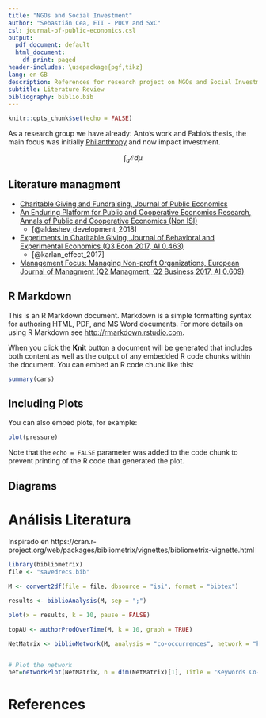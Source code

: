 ```yaml
---
title: "NGOs and Social Investment"
author: "Sebastián Cea, EII - PUCV and SxC"
csl: journal-of-public-economics.csl
output:
  pdf_document: default
  html_document:
    df_print: paged
header-includes: \usepackage{pgf,tikz}
lang: en-GB
description: References for research project on NGOs and Social Investment
subtitle: Literature Review
bibliography: biblio.bib
---
```


```r
knitr::opts_chunk$set(echo = FALSE)
```

As a research group we have already: Anto's work and Fabio's thesis, the main focus was initially [Philanthropy](https://www.sciencedirect.com/topics/economics-econometrics-and-finance/philanthropy) and now impact investment.

$$\int_a\mathcal{E}d\mu$$



## Literature managment

- [Charitable Giving and Fundraising, Journal of Public Economics](https://www.sciencedirect.com/journal/journal-of-public-economics/vol/95/issue/5)
- [An Enduring Platform for Public and Cooperative Economics Research, Annals of Public and Cooperative Economics (Non ISI)](https://onlinelibrary.wiley.com/toc/14678292/2018/89/1) 
    - [@aldashev_development_2018]
- [Experiments in Charitable Giving, Journal of Behavioral and Experimental Economics (Q3 Econ 2017, AI 0.463)](https://www.sciencedirect.com/journal/journal-of-behavioral-and-experimental-economics/vol/66/suppl/C) 
    - [@karlan_effect_2017]
- [Management Focus: Managing Non-profit Organizations, European Journal of Managment (Q2 Managment, Q2 Business 2017, AI 0.609)](https://www.sciencedirect.com/journal/european-management-journal/vol/28/issue/6)

## R Markdown

This is an R Markdown document. Markdown is a simple formatting syntax for authoring HTML, PDF, and MS Word documents. For more details on using R Markdown see <http://rmarkdown.rstudio.com>.

When you click the **Knit** button a document will be generated that includes both content as well as the output of any embedded R code chunks within the document. You can embed an R code chunk like this:

```r
summary(cars)
```

## Including Plots

You can also embed plots, for example:

```r
plot(pressure)
```

Note that the `echo = FALSE` parameter was added to the code chunk to prevent printing of the R code that generated the plot.


## Diagrams

\tikzset{every picture/.style={line width=0.75pt}} 

\begin{tikzpicture}[x=0.75pt,y=0.75pt,yscale=-1,xscale=1]
%uncomment if require: \path (0,235); %set diagram left start at 0, and has height of 235

%Straight Lines [id:da9313950171592851] 
\draw [color={rgb, 255:red, 74; green, 144; blue, 226 }  ,draw opacity=1 ]   (274,30) -- (274,103.29) ;
\draw [shift={(274,103.29)}, rotate = 90] [color={rgb, 255:red, 74; green, 144; blue, 226 }  ,draw opacity=1 ][fill={rgb, 255:red, 74; green, 144; blue, 226 }  ,fill opacity=1 ][line width=0.75]      (0, 0) circle [x radius= 3.35, y radius= 3.35]   ;
\draw [shift={(274,30)}, rotate = 90] [color={rgb, 255:red, 74; green, 144; blue, 226 }  ,draw opacity=1 ][fill={rgb, 255:red, 74; green, 144; blue, 226 }  ,fill opacity=1 ][line width=0.75]      (0, 0) circle [x radius= 3.35, y radius= 3.35]   ;
%Straight Lines [id:da0072983473385641595] 
\draw [color={rgb, 255:red, 74; green, 144; blue, 226 }  ,draw opacity=1 ]   (427.58,100) -- (269.5,100) ;
\draw [shift={(269.5,100)}, rotate = 180] [color={rgb, 255:red, 74; green, 144; blue, 226 }  ,draw opacity=1 ][fill={rgb, 255:red, 74; green, 144; blue, 226 }  ,fill opacity=1 ][line width=0.75]      (0, 0) circle [x radius= 3.35, y radius= 3.35]   ;
\draw [shift={(427.58,100)}, rotate = 180] [color={rgb, 255:red, 74; green, 144; blue, 226 }  ,draw opacity=1 ][fill={rgb, 255:red, 74; green, 144; blue, 226 }  ,fill opacity=1 ][line width=0.75]      (0, 0) circle [x radius= 3.35, y radius= 3.35]   ;
%Straight Lines [id:da0611422079179329] 
\draw [color={rgb, 255:red, 74; green, 144; blue, 226 }  ,draw opacity=1 ]   (270.5,32) -- (427.5,100) ;
\draw [shift={(427.5,100)}, rotate = 23.42] [color={rgb, 255:red, 74; green, 144; blue, 226 }  ,draw opacity=1 ][fill={rgb, 255:red, 74; green, 144; blue, 226 }  ,fill opacity=1 ][line width=0.75]      (0, 0) circle [x radius= 3.35, y radius= 3.35]   ;
\draw [shift={(270.5,32)}, rotate = 23.42] [color={rgb, 255:red, 74; green, 144; blue, 226 }  ,draw opacity=1 ][fill={rgb, 255:red, 74; green, 144; blue, 226 }  ,fill opacity=1 ][line width=0.75]      (0, 0) circle [x radius= 3.35, y radius= 3.35]   ;
%Straight Lines [id:da6902289836929021] 
\draw [color={rgb, 255:red, 74; green, 144; blue, 226 }  ,draw opacity=1 ]   (271.5,31) -- (321.5,103) ;
\draw [shift={(321.5,103)}, rotate = 55.22] [color={rgb, 255:red, 74; green, 144; blue, 226 }  ,draw opacity=1 ][fill={rgb, 255:red, 74; green, 144; blue, 226 }  ,fill opacity=1 ][line width=0.75]      (0, 0) circle [x radius= 3.35, y radius= 3.35]   ;
\draw [shift={(271.5,31)}, rotate = 55.22] [color={rgb, 255:red, 74; green, 144; blue, 226 }  ,draw opacity=1 ][fill={rgb, 255:red, 74; green, 144; blue, 226 }  ,fill opacity=1 ][line width=0.75]      (0, 0) circle [x radius= 3.35, y radius= 3.35]   ;
%Shape: Arc [id:dp012460516914444497] 
\draw  [draw opacity=0][fill={rgb, 255:red, 74; green, 144; blue, 226 }  ,fill opacity=0.22 ] (311.81,87.37) .. controls (313.42,87.12) and (315.12,86.99) .. (316.87,87) .. controls (327.75,87.07) and (336.54,92.5) .. (336.5,99.12) .. controls (336.5,99.34) and (336.49,99.56) .. (336.47,99.78) -- (316.8,99) -- cycle ; \draw  [color={rgb, 255:red, 74; green, 144; blue, 226 }  ,draw opacity=1 ] (311.81,87.37) .. controls (313.42,87.12) and (315.12,86.99) .. (316.87,87) .. controls (327.75,87.07) and (336.54,92.5) .. (336.5,99.12) .. controls (336.5,99.34) and (336.49,99.56) .. (336.47,99.78) ;
%Straight Lines [id:da012774030553635018] 
\draw [color={rgb, 255:red, 74; green, 144; blue, 226 }  ,draw opacity=1 ]   (274,90) -- (287.04,90) -- (287.04,100.78) ;


%Shape: Axis 2D [id:dp048941842347560494] 
\draw [color={rgb, 255:red, 73; green, 135; blue, 206 }  ,draw opacity=1 ][line width=1.5]  (41,177) -- (280,177)(61,16) -- (61,199) (273,172) -- (280,177) -- (273,182) (56,23) -- (61,16) -- (66,23) (92,172) -- (92,182)(123,172) -- (123,182)(154,172) -- (154,182)(185,172) -- (185,182)(216,172) -- (216,182)(247,172) -- (247,182)(56,146) -- (66,146)(56,115) -- (66,115)(56,84) -- (66,84)(56,53) -- (66,53) ;
\draw   ;
%Shape: Polynomial [id:dp29246577559714826] 
\draw  [color={rgb, 255:red, 70; green, 155; blue, 36 }  ,draw opacity=1 ][line width=1.5]  (42,193) .. controls (93.67,-47) and (145.33,333) .. (197,93) ;
%Shape: Parabola [id:dp636758281566334] 
\draw  [color={rgb, 255:red, 209; green, 53; blue, 53 }  ,draw opacity=1 ][line width=1.5]  (123,35) .. controls (164.67,221.67) and (206.33,221.67) .. (248,35) ;
%Straight Lines [id:da5751643928734858] 
\draw [color={rgb, 255:red, 141; green, 34; blue, 137 }  ,draw opacity=1 ][line width=1.5]    (16,34) -- (300,196) ;


%Shape: Brace [id:dp8862990797251067] 
\draw  [dash pattern={on 0.84pt off 2.51pt}] (190,125) .. controls (192.21,120.89) and (191.25,117.73) .. (187.14,115.52) -- (181.62,112.56) .. controls (175.75,109.41) and (173.91,105.77) .. (176.12,101.66) .. controls (173.91,105.77) and (169.87,106.25) .. (164,103.1)(166.64,104.52) -- (158.48,100.14) .. controls (154.37,97.93) and (151.21,98.89) .. (149,103) ;

% Text Node
\draw (339,84) node [scale=0.8,color={rgb, 255:red, 74; green, 144; blue, 226 }  ,opacity=1 ,rotate=-333.43]  {$\alpha $};
% Text Node
\draw (264,19) node [scale=0.8,color={rgb, 255:red, 74; green, 144; blue, 226 }  ,opacity=1 ]  {$C$};
% Text Node
\draw (273,114) node [scale=0.8,color={rgb, 255:red, 74; green, 144; blue, 226 }  ,opacity=1 ]  {$D$};
% Text Node
\draw (320,114) node [scale=0.8,color={rgb, 255:red, 74; green, 144; blue, 226 }  ,opacity=1 ]  {$A$};
% Text Node
\draw (429,112) node [scale=0.8,color={rgb, 255:red, 74; green, 144; blue, 226 }  ,opacity=1 ]  {$B$};
% Text Node
\draw (451,71) node   {$A_{1}$};
% Text Node
\draw (501,21) node   {$A_{2}$};
% Text Node
\draw (451,171) node   {$A'_{1}$};
% Text Node
\draw (581,21) node   {$B_{2}$};
% Text Node
\draw (661,21) node   {$C_{2}$};
% Text Node
\draw (541,71) node   {$B_{1}$};
% Text Node
\draw (621,71) node   {$C_{1}$};
% Text Node
\draw (501,111) node   {$A'_{2}$};
% Text Node
\draw (581,111) node   {$B'_{2}$};
% Text Node
\draw (661,111) node   {$C'_{2}$};
% Text Node
\draw (541,171) node   {$B'_{1}$};
% Text Node
\draw (621,171) node   {$C'_{1}$};
% Text Node
\draw (721,21) node   {$0$};
% Text Node
\draw (701,71) node   {$0$};
% Text Node
\draw (81,53) node [color={rgb, 255:red, 146; green, 29; blue, 130 }  ,opacity=1 ,rotate=-30.96]  {$A_{1}$};
% Text Node
\draw (264,155) node [color={rgb, 255:red, 145; green, 25; blue, 123 }  ,opacity=1 ,rotate=-30.96]  {$A_{2}$};
% Text Node
\draw (29,197) node [color={rgb, 255:red, 36; green, 114; blue, 18 }  ,opacity=1 ,rotate=-14.47]  {$y=x^{3}$};
% Text Node
\draw (160,46) node [color={rgb, 255:red, 179; green, 35; blue, 24 }  ,opacity=1 ,rotate=-344.74]  {$y=x^{2}$};
% Text Node
\draw (181,92) node [scale=0.8,rotate=-22.93]  {$d$};
% Connection
\draw    (514.5,21) -- (567,21) ;
\draw [shift={(569,21)}, rotate = 180] [color={rgb, 255:red, 0; green, 0; blue, 0 }  ][line width=0.75]    (10.93,-3.29) .. controls (6.95,-1.4) and (3.31,-0.3) .. (0,0) .. controls (3.31,0.3) and (6.95,1.4) .. (10.93,3.29)   ;

% Connection
\draw    (593,21) -- (646,21) ;
\draw [shift={(648,21)}, rotate = 180] [color={rgb, 255:red, 0; green, 0; blue, 0 }  ][line width=0.75]    (10.93,-3.29) .. controls (6.95,-1.4) and (3.31,-0.3) .. (0,0) .. controls (3.31,0.3) and (6.95,1.4) .. (10.93,3.29)   ;

% Connection
\draw    (464.5,57.5) -- (486.09,35.91) ;
\draw [shift={(487.5,34.5)}, rotate = 495] [color={rgb, 255:red, 0; green, 0; blue, 0 }  ][line width=0.75]    (10.93,-3.29) .. controls (6.95,-1.4) and (3.31,-0.3) .. (0,0) .. controls (3.31,0.3) and (6.95,1.4) .. (10.93,3.29)   ;

% Connection
\draw    (464.5,71) -- (527,71) ;
\draw [shift={(529,71)}, rotate = 180] [color={rgb, 255:red, 0; green, 0; blue, 0 }  ][line width=0.75]    (10.93,-3.29) .. controls (6.95,-1.4) and (3.31,-0.3) .. (0,0) .. controls (3.31,0.3) and (6.95,1.4) .. (10.93,3.29)   ;

% Connection
\draw    (553,71) -- (606,71) ;
\draw [shift={(608,71)}, rotate = 180] [color={rgb, 255:red, 0; green, 0; blue, 0 }  ][line width=0.75]    (10.93,-3.29) .. controls (6.95,-1.4) and (3.31,-0.3) .. (0,0) .. controls (3.31,0.3) and (6.95,1.4) .. (10.93,3.29)   ;

% Connection
\draw    (552.6,56.5) -- (568.15,37.06) ;
\draw [shift={(569.4,35.5)}, rotate = 488.66] [color={rgb, 255:red, 0; green, 0; blue, 0 }  ][line width=0.75]    (10.93,-3.29) .. controls (6.95,-1.4) and (3.31,-0.3) .. (0,0) .. controls (3.31,0.3) and (6.95,1.4) .. (10.93,3.29)   ;

% Connection
\draw    (632.6,56.5) -- (648.15,37.06) ;
\draw [shift={(649.4,35.5)}, rotate = 488.66] [color={rgb, 255:red, 0; green, 0; blue, 0 }  ][line width=0.75]    (10.93,-3.29) .. controls (6.95,-1.4) and (3.31,-0.3) .. (0,0) .. controls (3.31,0.3) and (6.95,1.4) .. (10.93,3.29)   ;

% Connection
\draw    (451,85.5) -- (451,154.5) ;
\draw [shift={(451,156.5)}, rotate = 270] [color={rgb, 255:red, 0; green, 0; blue, 0 }  ][line width=0.75]    (10.93,-3.29) .. controls (6.95,-1.4) and (3.31,-0.3) .. (0,0) .. controls (3.31,0.3) and (6.95,1.4) .. (10.93,3.29)   ;

% Connection
\draw    (464.5,171) -- (526.5,171) ;
\draw [shift={(528.5,171)}, rotate = 180] [color={rgb, 255:red, 0; green, 0; blue, 0 }  ][line width=0.75]    (10.93,-3.29) .. controls (6.95,-1.4) and (3.31,-0.3) .. (0,0) .. controls (3.31,0.3) and (6.95,1.4) .. (10.93,3.29)   ;

% Connection
\draw    (553.5,171) -- (606,171) ;
\draw [shift={(608,171)}, rotate = 180] [color={rgb, 255:red, 0; green, 0; blue, 0 }  ][line width=0.75]    (10.93,-3.29) .. controls (6.95,-1.4) and (3.31,-0.3) .. (0,0) .. controls (3.31,0.3) and (6.95,1.4) .. (10.93,3.29)   ;

% Connection
\draw    (630.67,156.5) -- (650.22,127.16) ;
\draw [shift={(651.33,125.5)}, rotate = 483.69] [color={rgb, 255:red, 0; green, 0; blue, 0 }  ][line width=0.75]    (10.93,-3.29) .. controls (6.95,-1.4) and (3.31,-0.3) .. (0,0) .. controls (3.31,0.3) and (6.95,1.4) .. (10.93,3.29)   ;

% Connection
\draw    (550.67,156.5) -- (570.22,127.16) ;
\draw [shift={(571.33,125.5)}, rotate = 483.69] [color={rgb, 255:red, 0; green, 0; blue, 0 }  ][line width=0.75]    (10.93,-3.29) .. controls (6.95,-1.4) and (3.31,-0.3) .. (0,0) .. controls (3.31,0.3) and (6.95,1.4) .. (10.93,3.29)   ;

% Connection
\draw    (463.08,156.5) -- (487.64,127.04) ;
\draw [shift={(488.92,125.5)}, rotate = 489.81] [color={rgb, 255:red, 0; green, 0; blue, 0 }  ][line width=0.75]    (10.93,-3.29) .. controls (6.95,-1.4) and (3.31,-0.3) .. (0,0) .. controls (3.31,0.3) and (6.95,1.4) .. (10.93,3.29)   ;

% Connection
\draw    (514.5,111) -- (533.9,111)(541.9,111) -- (566.5,111) ;
\draw [shift={(568.5,111)}, rotate = 180] [color={rgb, 255:red, 0; green, 0; blue, 0 }  ][line width=0.75]    (10.93,-3.29) .. controls (6.95,-1.4) and (3.31,-0.3) .. (0,0) .. controls (3.31,0.3) and (6.95,1.4) .. (10.93,3.29)   ;

% Connection
\draw    (593.5,111) -- (615.25,111)(624.25,111) -- (646,111) ;
\draw [shift={(648,111)}, rotate = 180] [color={rgb, 255:red, 0; green, 0; blue, 0 }  ][line width=0.75]    (10.93,-3.29) .. controls (6.95,-1.4) and (3.31,-0.3) .. (0,0) .. controls (3.31,0.3) and (6.95,1.4) .. (10.93,3.29)   ;

% Connection
\draw    (501,35.5) -- (501,64.54)(501,72.54) -- (501,94.5) ;
\draw [shift={(501,96.5)}, rotate = 270] [color={rgb, 255:red, 0; green, 0; blue, 0 }  ][line width=0.75]    (10.93,-3.29) .. controls (6.95,-1.4) and (3.31,-0.3) .. (0,0) .. controls (3.31,0.3) and (6.95,1.4) .. (10.93,3.29)   ;

% Connection
\draw    (581,35.5) -- (581,64.54)(581,72.54) -- (581,94.5) ;
\draw [shift={(581,96.5)}, rotate = 270] [color={rgb, 255:red, 0; green, 0; blue, 0 }  ][line width=0.75]    (10.93,-3.29) .. controls (6.95,-1.4) and (3.31,-0.3) .. (0,0) .. controls (3.31,0.3) and (6.95,1.4) .. (10.93,3.29)   ;

% Connection
\draw    (661,35.5) -- (661,64.04)(661,73.04) -- (661,94.5) ;
\draw [shift={(661,96.5)}, rotate = 270] [color={rgb, 255:red, 0; green, 0; blue, 0 }  ][line width=0.75]    (10.93,-3.29) .. controls (6.95,-1.4) and (3.31,-0.3) .. (0,0) .. controls (3.31,0.3) and (6.95,1.4) .. (10.93,3.29)   ;

% Connection
\draw    (541,85.5) -- (541,154.5) ;
\draw [shift={(541,156.5)}, rotate = 270] [color={rgb, 255:red, 0; green, 0; blue, 0 }  ][line width=0.75]    (10.93,-3.29) .. controls (6.95,-1.4) and (3.31,-0.3) .. (0,0) .. controls (3.31,0.3) and (6.95,1.4) .. (10.93,3.29)   ;

% Connection
\draw    (621,85.5) -- (621,154.5) ;
\draw [shift={(621,156.5)}, rotate = 270] [color={rgb, 255:red, 0; green, 0; blue, 0 }  ][line width=0.75]    (10.93,-3.29) .. controls (6.95,-1.4) and (3.31,-0.3) .. (0,0) .. controls (3.31,0.3) and (6.95,1.4) .. (10.93,3.29)   ;

% Connection
\draw    (674,21) -- (710,21) ;
\draw [shift={(712,21)}, rotate = 180] [color={rgb, 255:red, 0; green, 0; blue, 0 }  ][line width=0.75]    (10.93,-3.29) .. controls (6.95,-1.4) and (3.31,-0.3) .. (0,0) .. controls (3.31,0.3) and (6.95,1.4) .. (10.93,3.29)   ;

% Connection
\draw    (634,71) -- (690,71) ;
\draw [shift={(692,71)}, rotate = 180] [color={rgb, 255:red, 0; green, 0; blue, 0 }  ][line width=0.75]    (10.93,-3.29) .. controls (6.95,-1.4) and (3.31,-0.3) .. (0,0) .. controls (3.31,0.3) and (6.95,1.4) .. (10.93,3.29)   ;

\draw   (266.69, 177) circle [x radius= 5, y radius= 5]   ;
\draw   (61, 59.67) circle [x radius= 5, y radius= 5]   ;
\draw   (187.13, 131.62) circle [x radius= 5, y radius= 5]   ;
\draw   (213.59, 146.71) circle [x radius= 5, y radius= 5]   ;
\draw   (141.49, 105.58) circle [x radius= 5, y radius= 5]   ;
\end{tikzpicture}

# Análisis Literatura

Inspirado en https://cran.r-project.org/web/packages/bibliometrix/vignettes/bibliometrix-vignette.html

```r
library(bibliometrix)   
file <- "savedrecs.bib"

M <- convert2df(file = file, dbsource = "isi", format = "bibtex")

results <- biblioAnalysis(M, sep = ";")
```

```r
plot(x = results, k = 10, pause = FALSE)
```


```r
topAU <- authorProdOverTime(M, k = 10, graph = TRUE)
```


```r
NetMatrix <- biblioNetwork(M, analysis = "co-occurrences", network = "keywords", sep = ";")


# Plot the network
net=networkPlot(NetMatrix, n = dim(NetMatrix)[1], Title = "Keywords Co-Ocurrences", type = "circle", size=TRUE, remove.multiple=FALSE,labelsize=0.7,cluster="none")
```


# References


